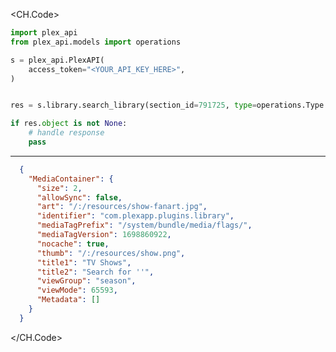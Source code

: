 
<CH.Code>
```python SearchLibrary.py
import plex_api
from plex_api.models import operations

s = plex_api.PlexAPI(
    access_token="<YOUR_API_KEY_HERE>",
)


res = s.library.search_library(section_id=791725, type=operations.Type.FOUR)

if res.object is not None:
    # handle response
    pass
```
---

```json Example Response
  {
    "MediaContainer": {
      "size": 2,
      "allowSync": false,
      "art": "/:/resources/show-fanart.jpg",
      "identifier": "com.plexapp.plugins.library",
      "mediaTagPrefix": "/system/bundle/media/flags/",
      "mediaTagVersion": 1698860922,
      "nocache": true,
      "thumb": "/:/resources/show.png",
      "title1": "TV Shows",
      "title2": "Search for ''",
      "viewGroup": "season",
      "viewMode": 65593,
      "Metadata": []
    }
  }
```
</CH.Code>
